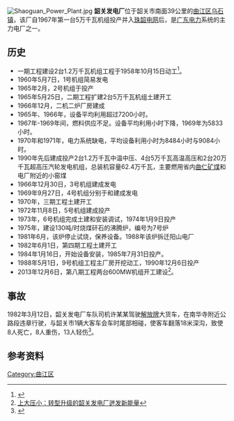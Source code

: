 [[File:Shaoguan_Power_Plant.jpg|thumb]]
'''韶关发电厂'''位于韶关市南面39公里的[[曲江区|曲江区]][[乌石镇_(韶关市)|乌石镇]]，该厂自1967年第一台5万千瓦机组投产并入[[珠韶电网|珠韶电网]]后，是[[广东电力|广东电力]]系统的主力电厂之一。

==历史==
* 一期工程建设2台1.2万千瓦机组工程于1958年10月15日动工<ref>{{Cite web |url=http://zjs.gd-info.gov.cn/books/dtree/showSJBookContent.jsp?bookId=14049&partId=465&artId=62786 |title=电力工业志 |access-date=2016-02-15 |archive-url=https://web.archive.org/web/20170404155133/http://zjs.gd-info.gov.cn/books/dtree/showSJBookContent.jsp?bookId=14049&partId=465&artId=62786 |archive-date=2017-04-04 |dead-url=yes }}</ref>。
* 1960年5月7日，1号机组简易发电
* 1965年2月，2号机组于投产
* 1965年5月25日，二期工程扩建2台5万千瓦机组土建开工
* 1966年12月，二机二炉厂房建成
* 1965年、1966年，设备平均利用超过7200小时。
* 1967年-1969年间，燃料供应不足。设备平均利用小时下降，1969年为5833小时。
* 1970年和1971年，电力系统缺电，平均设备利用小时为8484小时与9084小时。
* 1990年先后建成投产2台1.2万千瓦中温中压、4台5万千瓦高温高压和2台20万千瓦超高压汽轮发电机组，总装机容量62.4万千瓦，主要燃用省内[[曲仁矿煤|曲仁矿煤]]和电厂附近的小窑煤
* 1966年12月30日，3号机组建成发电
* 1969年9月27日，4号机组分别于和建成发电
* 1970年，三期工程土建开工
* 1972年11月8日，5号机组建成投产
* 1973年，6号机组完成土建和安装调试，1974年1月9日投产
* 1975年，建设130吨/时烧煤矸石的沸腾炉，编号为7号炉
* 1981年6月，该炉停止试烧，保养设备。1988年该炉拆迁阳山电厂
* 1982年6月1日，第四期工程土建开工
* 1984年1月16日，开始设备安装，1985年7月31日投产。
* 1988年5月1日，9号机组工程主厂房开挖动工，1990年12月6日投产
* 2013年12月6日，第八期工程两台600MW机组开工建设<ref>[http://sg.southcn.com/content/2015-06/04/content_125627174.htm 上大压小：转型升级的韶关发电厂迸发新能量]</ref>。

==事故==
1982年3月12日，韶关发电厂车队司机许某某驾驶[[解放牌|解放牌]]大货车，在南华寺附近公路段违章行驶，与韶关市1辆大客车会车时尾部相碰，使客车翻落18米深沟，致使8人死亡，8人重伤，13人轻伤<ref>{{Cite web |url=http://chq.gd-info.gov.cn/books/dtree/showSJBookContent.jsp?bookId=10749&partId=2030&artId=48801 |title=电力工业志 |access-date=2016-02-15 |archive-url=https://web.archive.org/web/20160223070029/http://chq.gd-info.gov.cn/books/dtree/showSJBookContent.jsp?bookId=10749&partId=2030&artId=48801 |archive-date=2016-02-23 |dead-url=yes }}</ref>。

==参考资料==
<references />

[[Category:曲江区|Category:曲江区]]